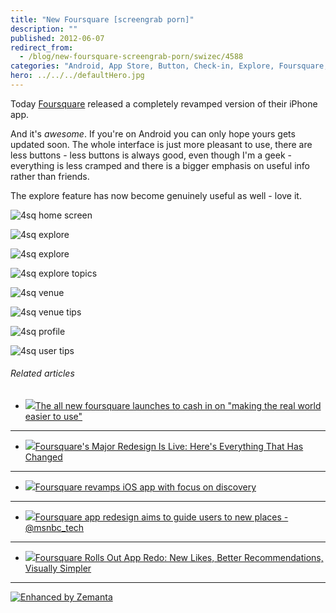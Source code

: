 ```yaml
---
title: "New Foursquare [screengrab porn]"
description: ""
published: 2012-06-07
redirect_from:
  - /blog/new-foursquare-screengrab-porn/swizec/4588
categories: "Android, App Store, Button, Check-in, Explore, Foursquare, IPhone, Uncategorized"
hero: ../../../defaultHero.jpg
---
```


Today [Foursquare](http://www.foursquare.com/ "Foursquare") released a completely revamped version of their iPhone app.

And it's _awesome_. If you're on Android you can only hope yours gets updated soon. The whole interface is just more pleasant to use, there are less buttons - less buttons is always good, even though I'm a geek - everything is less cramped and there is a bigger emphasis on useful info rather than friends.

The explore feature has now become genuinely useful as well - love it.

![4sq home screen](https://swizec.com/blog/wp-content/uploads/2012/06/4sq-home-screen.png "4sq home screen")

![4sq explore](https://swizec.com/blog/wp-content/uploads/2012/06/4sq-explore.png "4sq explore")

![4sq explore](https://swizec.com/blog/wp-content/uploads/2012/06/4sq-explore2.png "4sq explore")

![4sq explore topics](https://swizec.com/blog/wp-content/uploads/2012/06/4sq-explore-topics.png "4sq explore topics")

![4sq venue](https://swizec.com/blog/wp-content/uploads/2012/06/4sq-venue.png "4sq venue")

![4sq venue tips](https://swizec.com/blog/wp-content/uploads/2012/06/4sq-venue-tips.png "4sq venue tips")

![4sq profile](https://swizec.com/blog/wp-content/uploads/2012/06/4sq-profile.png "4sq profile")

![4sq user tips](https://swizec.com/blog/wp-content/uploads/2012/06/4sq-user-tips.png "4sq user tips")

###### Related articles

- [![](https://i.zemanta.com/92862946_80_80.jpg)](http://thenextweb.com/apps/2012/06/07/the-all-new-foursquare-launches-to-cash-in-on-making-the-real-world-easier-to-use/)[The all new foursquare launches to cash in on "making the real world easier to use"](http://thenextweb.com/apps/2012/06/07/the-all-new-foursquare-launches-to-cash-in-on-making-the-real-world-easier-to-use/)

---

- [![](https://i.zemanta.com/92848276_80_80.jpg)](http://www.businessinsider.com/foursquares-major-redesign-is-live-heres-everything-that-has-changed-2012-6)[Foursquare's Major Redesign Is Live: Here's Everything That Has Changed](http://www.businessinsider.com/foursquares-major-redesign-is-live-heres-everything-that-has-changed-2012-6)

---

- [![](https://i.zemanta.com/92894664_80_80.jpg)](http://www.slashgear.com/foursquare-revamps-ios-app-with-focus-on-discovery-07232716/)[Foursquare revamps iOS app with focus on discovery](http://www.slashgear.com/foursquare-revamps-ios-app-with-focus-on-discovery-07232716/)

---

- [![](https://i.zemanta.com/92852197_80_80.jpg)](http://r.zemanta.com/?u=http%3A//www.gadgetbox.msnbc.msn.com/technology/gadgetbox/foursquare-no-longer-just-about-where-you-are-also-about-816929&a=92852197&rid=51d45650-39ed-45dd-9fe7-b4d304abe32e&e=df43427394c77d7e0c56968f45216301)[Foursquare app redesign aims to guide users to new places - @msnbc_tech](http://r.zemanta.com/?u=http%3A//www.gadgetbox.msnbc.msn.com/technology/gadgetbox/foursquare-no-longer-just-about-where-you-are-also-about-816929&a=92852197&rid=51d45650-39ed-45dd-9fe7-b4d304abe32e&e=df43427394c77d7e0c56968f45216301)

---

- [![](https://i.zemanta.com/92852755_80_80.jpg)](http://searchengineland.com/foursquare-rolls-out-app-redo-new-likes-better-recommendations-more-engagement-options-123778)[Foursquare Rolls Out App Redo: New Likes, Better Recommendations, Visually Simpler](http://searchengineland.com/foursquare-rolls-out-app-redo-new-likes-better-recommendations-more-engagement-options-123778)

---

[![Enhanced by Zemanta](https://img.zemanta.com/zemified_e.png?x-id=51d45650-39ed-45dd-9fe7-b4d304abe32e)](http://www.zemanta.com/?px "Enhanced by Zemanta")
